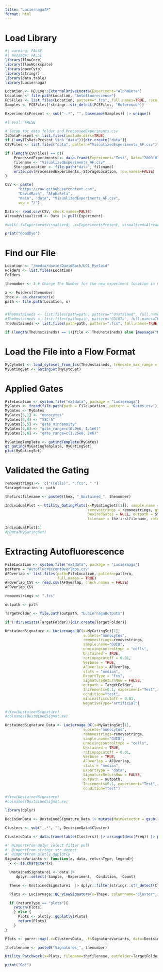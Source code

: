 ```yaml
---
title: "LuciernagaAF"
format: html
---
```


# Load Library

```r
#| warning: FALSE
#| message: FALSE
library(flowCore)
library(flowWorkspace)
library(openCyto)
library(stringr)
library(data.table)
library(Luciernaga)
```

```r
Location <- HEULog::ExternalDriveLocate(Experiment="AlphaBeta")
Location <- file.path(Location, "Autofluorescence")
FCSFiles <- list.files(Location, pattern=".fcs", full.names=TRUE, recursive=FALSE)
Samples <- FCSFiles[!stringr::str_detect(FCSFiles, "Reference")]
```

```r
ExperimentsPresent <- sub("-.*", "", basename(Samples)) |> unique()
```

```r
#| eval: FALSE

# Setup for data folder and ProcessedExperiments.csv
IsDataPresent <- list.files(include.dirs=TRUE)
if (!any(IsDataPresent %in% "data")){dir.create("data")}
CSVFiles <- list.files("data", pattern="VisualizedExperiments_AF.csv")

if (length(CSVFiles) == 0){
    ProcessedExperiments <- data.frame(Experiment="Test", Date="2000-01-01")
    filename <- "VisualizedExperiments_AF.csv"
    StorageLocation <- file.path("data", filename)
    write.csv(ProcessedExperiments, StorageLocation, row.names=FALSE)
}
```

```r
CSV <- paste(                                                
      "https://raw.githubusercontent.com",                  
      "DavidRach", "AlphaBeta",                   
      "main", "data", "VisualizedExperiments_AF.csv",                              
      sep = "/") 

Data <- read.csv(CSV, check.names=FALSE)
AlreadyVisualized <- Data |> pull(Experiment)

#walk(.f=ExperimentVisualized, .x=ExperimentsPresent, visualized=AlreadyVisualized, files=Samples, conditions=c("Ctrl", "PPD", "SEB"), template="GatesUnmixed.csv", UnityY="Spark Blue 550-A", UnityX="Pacific Blue-A")
```

```r
print("Goodbye")
```

# Find our File
```r
Location <- "/media/david/DavidRach/U01_Myeloid"
Folders <- list.files(Location)
Folders

thenumber <- 3 # Change The Number for the new experiment location in Folders
```

```r
x <- Folders[thenumber]
thex <- as.character(x)
path <- file.path(Location, x)


#TheUnstaineds <- list.files(path=path, pattern="^Unstained", full.names=TRUE)
#TheUnstaineds <- list.files(path=path, pattern="CD107a", full.names=TRUE)
TheUnstaineds <- list.files(path=path, pattern=".fcs", full.names=TRUE)

if (length(TheUnstaineds) == 1){file <- TheUnstaineds} else {message("Multiple items are present!!!!")}

```

# Load the File into a Flow Format
```r
MyCytoSet <- load_cytoset_from_fcs(TheUnstaineds, truncate_max_range = FALSE, transform = FALSE)
MyGatingSet <- GatingSet(MyCytoSet)
```

# Applied Gates
```r
FileLocation <- system.file("extdata", package = "Luciernaga")
MyGates <- fread(file.path(path = FileLocation, pattern = 'Gates.csv'))
MyGates <- MyGates
MyGates[5,1] <- "monocytes"
MyGates[5,4] <- "SSC-A"
MyGates[5,5] <- "gate_mindensity"
MyGates[4,6] <- "gate_range=c(0.9e6, 1.1e6)"
MyGates[5,6] <- "gate_range=c(1.25e6, 2e6)"
```

```r
MyGatingTemplate <- gatingTemplate(MyGates)
gt_gating(MyGatingTemplate, MyGatingSet)
plot(MyGatingSet)
```

# Validated the Gating
```r
removestrings <-  c("(Cells)", ".fcs", " ")
StorageLocation <- path

thefirstfilename <- paste0(thex, "_Unstained_", thenumber)

IndividualPlot <- Utility_GatingPlots(x=MyGatingSet[[1]], sample.name = "GUID",
                                      removestrings = removestrings, gtFile = MyGates,
                                      DesiredGates = NULL, outpath = StorageLocation,
                                      filename = thefirstfilename, returnType="pdf")

IndividualPlot[1]
#pData(MyGatingSet)
```


# Extracting Autofluorescence

```r
FileLocation <- system.file("extdata", package = "Luciernaga")
pattern = "AutofluorescentOverlaps.csv"
AFOverlap <- list.files(path=FileLocation, pattern=pattern,
                        full.names = TRUE)
AFOverlap_CSV <- read.csv(AFOverlap, check.names = FALSE)
AFOverlap_CSV
```

```r
removestrings <- ".fcs"

outpath <- path

TargetFolder <- file.path(outpath, "LuciernagaOutputs")

if (!dir.exists(TargetFolder)){dir.create(TargetFolder)}

UnstainedSignature <- Luciernaga_QC(x=MyGatingSet[1],
                                    subsets="monocytes", 
                                    removestrings=removestrings,
                                    sample.name="GUID",
                                    unmixingcontroltype = "cells",
                                    Unstained = TRUE, 
                                    ratiopopcutoff = 0.01,
                                    Verbose = TRUE,
                                    AFOverlap = AFOverlap,
                                    stats = "median",
                                    ExportType = "fcs",
                                    SignatureReturnNow = FALSE,
                                    outpath = TargetFolder,
                                    Increments=0.1, experiment="Test",
                                    condition="test", 
                                    minimalfcscutoff = 0.01, 
                                    NegativeType="artificial")

#View(UnstainedSignature)
#colnames(UnstainedSignature)
```

```r
UnstainedSignature_Data <- Luciernaga_QC(x=MyGatingSet[1],
                                    subsets="monocytes", 
                                    removestrings=removestrings,
                                    sample.name="GUID",
                                    unmixingcontroltype = "cells",
                                    Unstained = TRUE, 
                                    ratiopopcutoff = 0.01,
                                    Verbose = TRUE,
                                    AFOverlap = AFOverlap,
                                    stats = "median",
                                    ExportType = "data",
                                    SignatureReturnNow = FALSE,
                                    outpath = outpath,
                                    Increments=0.1, experiment="Test",
                                    condition="test")

#View(UnstainedSignature)
#colnames(UnstainedSignature)
```

```r
library(dplyr)

DecisionData <- UnstainedSignature_Data |> mutate(MainDetector = gsub("_.*", "", UnstainedSignature_Data$Cluster)) |> group_by(MainDetector) |> slice_head(n = 3) |> ungroup()

Clusters <- sub("_.*", "", DecisionData$Cluster)

ClustersData <- data.frame(table(Clusters)) |> arrange(desc(Freq)) |> pull(Clusters)
```

```r

#' @importFrom dplyr select filter pull
#' @importFrom stringr str_detect
#' @importFrom plotly ggplotly
SignatureVariants <- function(x, data, returnType, legend){
  x <- as.character(x)

  UnstainedSignature1 <- data |>
     dplyr::select(-Sample, -Experiment, -Condition, -Count)

  These <- UnstainedSignature1  |> dplyr::filter(stringr::str_detect(Cluster, paste0("^", x))) |> dplyr::pull(Cluster) |> unique()

  Plots <- Luciernaga::QC_ViewSignature(x=These, columnname="Cluster", data=UnstainedSignature1, Normalize=TRUE,TheFormat="wider", legend=legend)

  if (returnType == "plots"){
    return(Plots)
    } else {
      Plots <- plotly::ggplotly(Plots)
      return(Plots)
    }
}
```

```r
Plots <- purrr::map(.x=ClustersData, .f=SignatureVariants, data=DecisionData, returnType="plots", legend=TRUE)

thefilename <- paste0("Signatures_", thenumber)

Utility_Patchwork(x=Plots, filename=thefilename, outfolder=TargetFolder, therows=3, thecolumns=1)
```


```r
print("Go!")
```
